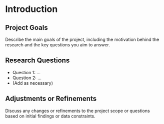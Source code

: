 # Introduction

## Project Goals
Describe the main goals of the project, including the motivation behind the research and the key questions you aim to answer.

## Research Questions
- Question 1: ...
- Question 2: ...
- (Add as necessary)

## Adjustments or Refinements
Discuss any changes or refinements to the project scope or questions based on initial findings or data constraints.
